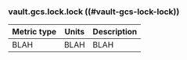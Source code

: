 ### vault.gcs.lock.lock ((#vault-gcs-lock-lock))

Metric type | Units | Description
----------- | ----- | -----------
BLAH     | BLAH    | BLAH
